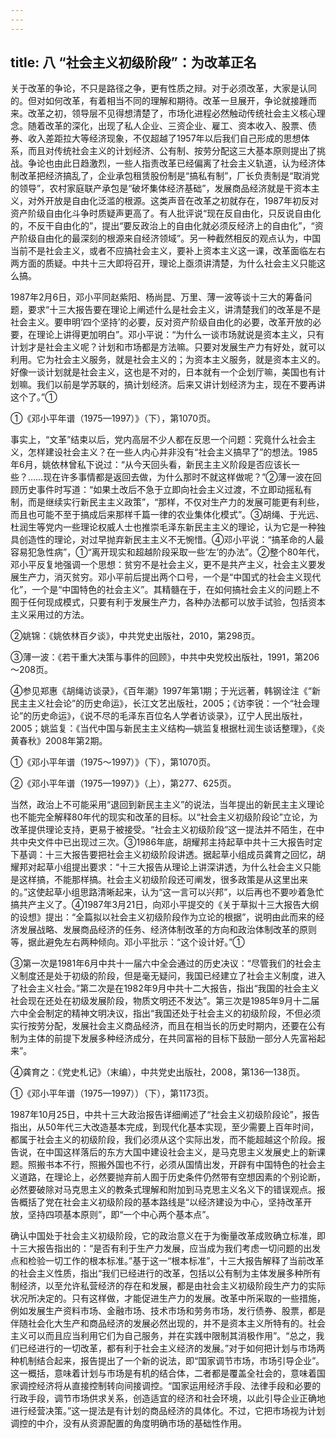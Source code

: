 ```yaml
---
---
---
```

title: 八 “社会主义初级阶段”：为改革正名
---



关于改革的争论，不只是路径之争，更有性质之辩。对于必须改革，大家是认同的。但对如何改革，有着相当不同的理解和期待。改革一旦展开，争论就接踵而来。改革之初，领导层不见得想清楚了，市场化进程必然触动传统社会主义核心理念。随着改革的深化，出现了私人企业、三资企业、雇工、资本收入、股票、债券、收入差距拉大等经济现象，不仅超越了1957年以后我们自己形成的思想体系，而且对传统社会主义的计划经济、公有制、按劳分配这三大基本原则提出了挑战。争论也由此日趋激烈，一些人指责改革已经偏离了社会主义轨道，认为经济体制改革把经济搞乱了，企业承包租赁股份制是“搞私有制”，厂长负责制是“取消党的领导”，农村家庭联产承包是“破坏集体经济基础”，发展商品经济就是干资本主义，对外开放是自由化泛滥的根源。这类声音在改革之初就存在，1987年初反对资产阶级自由化斗争时质疑声更高了。有人批评说“现在反自由化，只反说自由化的，不反干自由化的”，提出“要反政治上的自由化就必须反经济上的自由化”，“资产阶级自由化的最深刻的根源来自经济领域”。另一种截然相反的观点认为，中国当前不是社会主义，或者不应搞社会主义，要补上资本主义这一课，改革面临左右两方面的质疑。中共十三大即将召开，理论上亟须讲清楚，为什么社会主义只能这么搞。

1987年2月6日，邓小平同赵紫阳、杨尚昆、万里、薄一波等谈十三大的筹备问题，要求“十三大报告要在理论上阐述什么是社会主义，讲清楚我们的改革是不是社会主义。要申明‘四个坚持’的必要，反对资产阶级自由化的必要，改革开放的必要，在理论上讲得更加明白”。邓小平说：“为什么一谈市场就说是资本主义，只有计划才是社会主义呢？计划和市场都是方法嘛。只要对发展生产力有好处，就可以利用。它为社会主义服务，就是社会主义的；为资本主义服务，就是资本主义的。好像一谈计划就是社会主义，这也是不对的，日本就有一个企划厅嘛，美国也有计划嘛。我们以前是学苏联的，搞计划经济。后来又讲计划经济为主，现在不要再讲这个了。”①

①《邓小平年谱（1975—1997）》（下），第1070页。

事实上，“文革”结束以后，党内高层不少人都在反思一个问题：究竟什么社会主义，怎样建设社会主义？在一些人内心并非没有“社会主义搞早了”的想法。1985年6月，姚依林曾私下说过：“从今天回头看，新民主主义阶段是否应该长一些？……现在许多事情都是返回去做，为什么那时不就这样做呢？”②薄一波在回顾历史事件时写道：“如果土改后不急于立即向社会主义过渡，不立即动摇私有制，而是继续实行新民主主义政策”，“那样，不仅对生产力的发展可能更有利些，而且也可能不至于搞成后来那样千篇一律的农业集体化模式”。③胡绳、于光远、杜润生等党内一些理论权威人士也推崇毛泽东新民主主义的理论，认为它是一种独具创造性的理论，对过早抛弃新民主主义不无惋惜。④邓小平说：“搞革命的人最容易犯急性病”，①“离开现实和超越阶段采取一些‘左’的办法”。②整个80年代，邓小平反复地强调一个思想：贫穷不是社会主义，更不是共产主义，社会主义要发展生产力，消灭贫穷。邓小平前后提出两个口号，一个是“中国式的社会主义现代化”，一个是“中国特色的社会主义”。其精髓在于，在如何搞社会主义的问题上不囿于任何现成模式，只要有利于发展生产力，各种办法都可以放手试验，包括资本主义采用过的方法。

②姚锦：《姚依林百夕谈》，中共党史出版社，2010，第298页。

③薄一波：《若干重大决策与事件的回顾》，中共中央党校出版社，1991，第206～208页。

④参见郑惠《胡绳访谈录》，《百年潮》1997年第1期；于光远著，韩钢诠注《“新民主主义社会论”的历史命运》，长江文艺出版社，2005；《访李锐：一个“社会理论”的历史命运》，《说不尽的毛泽东百位名人学者访谈录》，辽宁人民出版社，2005；姚监复：《当代中国与新民主主义结构—姚监复根据杜润生谈话整理》，《炎黄春秋》2008年第2期。

①《邓小平年谱（1975～1997）》（下），第1070页。

②《邓小平年谱（1975—1997）》（上），第277、625页。

当然，政治上不可能采用“退回到新民主主义”的说法，当年提出的新民主主义理论也不能完全解释80年代的现实和改革的目标。以“社会主义初级阶段论”立论，为改革提供理论支持，更易于被接受。“社会主义初级阶段”这一提法并不陌生，在中共中央文件中已出现过三次。③1986年底，胡耀邦主持起草中共十三大报告时定下基调：十三大报告要把社会主义初级阶段讲透。据起草小组成员龚育之回忆，胡耀邦对起草小组提出要求：“十三大报告从理论上讲深讲透，为什么社会主义只能是这样搞，不能那样搞。社会主义初级阶段还可阐发，很多政策是从这里出来的。”这使起草小组思路清晰起来，认为“这一言可以兴邦”，以后再也不要吵着急忙搞共产主义了。④1987年3月21日，向邓小平提交的《关于草拟十三大报告大纲的设想》提出：“全篇拟以社会主义初级阶段作为立论的根据”，说明由此而来的经济发展战略、发展商品经济的任务、经济体制改革的方向和政治体制改革的原则等，据此避免左右两种倾向。邓小平批示：“这个设计好。”①

③第一次是1981年6月中共十一届六中全会通过的历史决议：“尽管我们的社会主义制度还是处于初级的阶段，但是毫无疑问，我国已经建立了社会主义制度，进入了社会主义社会。”第二次是在1982年9月中共十二大报告，指出“我国的社会主义社会现在还处在初级发展阶段，物质文明还不发达”。第三次是1985年9月十二届六中全会制定的精神文明决议，指出“我国还处于社会主义的初级阶段，不但必须实行按劳分配，发展社会主义商品经济，而且在相当长的历史时期内，还要在公有制为主体的前提下发展多种经济成分，在共同富裕的目标下鼓励一部分人先富裕起来”。

④龚育之：《党史札记》（末编），中共党史出版社，2008，第136—138页。

①《邓小平年谱（1975—1997））（下），第1173页。

1987年10月25日，中共十三大政治报告详细阐述了“社会主义初级阶段论”，报告指出，从50年代三大改造基本完成，到现代化基本实现，至少需要上百年时间，都属于社会主义的初级阶段，我们必须从这个实际出发，而不能超越这个阶段。报告说，在中国这样落后的东方大国中建设社会主义，是马克思主义发展史上的新课题。照搬书本不行，照搬外国也不行，必须从国情出发，开辟有中国特色的社会主义道路，在理论上，必然要抛弃前人囿于历史条件仍然带有空想因素的个别论断，必然要破除对马克思主义的教条式理解和附加到马克思主义名义下的错误观点。报告概括了党在社会主义初级阶段的基本路线是“以经济建设为中心，坚持改革开放，坚持四项基本原则”，即“一个中心两个基本点”。

确认中国处于社会主义初级阶段，它的政治意义在于为衡量改革成败确立标准，即十三大报告指出的：“是否有利于生产力发展，应当成为我们考虑一切问题的出发点和检验一切工作的根本标准。”基于这一“根本标准”，十三大报告解释了当前改革的社会主义性质，指出“我们已经进行的改革，包括以公有制为主体发展多种所有制经济，以至允许私营经济的存在和发展，都是由社会主义初级阶段生产力的实际状况所决定的。只有这样做，才能促进生产力的发展。改革中所采取的一些措施，例如发展生产资料市场、金融市场、技术市场和劳务市场，发行债券、股票，都是伴随社会化大生产和商品经济的发展必然出现的，并不是资本主义所特有的。社会主义可以而且应当利用它们为自己服务，并在实践中限制其消极作用”。“总之，我们已经进行的一切改革，都有利于社会主义经济的发展。”对于如何把计划与市场两种机制结合起来，报告提出了一个新的说法，即“国家调节市场，市场引导企业”。这一概括，意味着计划与市场是有机的结合体，二者都是覆盖全社会的，意味着国家调控经济将从直接控制转向间接调控。“国家运用经济手段、法律手段和必要的行政手段，调节市场供求关系，创造适宜的经济和社会环境，以此引导企业正确地进行经营决策。”这一提法是有计划的商品经济的具体化。不过，它把市场视为计划调控的中介，没有从资源配置的角度明确市场的基础性作用。